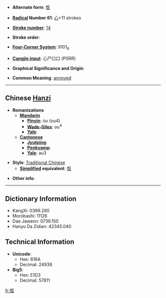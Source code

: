 * '''Alternate form''': [[怄]]

* '''[[Wiktionary:Chinese radical index| Radical]] Number 61''': [[Wiktionary:Chinese radical index 心|心]]+11 strokes

* '''[[Wiktionary:Chinese total strokes index|Stroke number]]''': [[Wiktionary:Chinese total strokes index 14|14]]

* '''Stroke order''': 

* '''[[Wiktionary:Chinese four corner index|Four-Corner System]]''': 9101<sub>6</sub>

* '''[[Wiktionary:Chinese Cangjie index|Cangjie input]]''': 心尸口口 (PSRR)

* '''Graphical Significance and Origin''': 

* '''Common Meaning''': [[annoyed]]

----

== Chinese [[Hanzi]] ==

* '''Romanizations'''
** '''[[Mandarin]]'''
*** '''[[Pinyin]]''': òu (ou4)
*** '''[[Wade-Giles]]''': ou<sup>4</sup>
*** '''[[Yale]]''': 
** '''[[Cantonese]]'''
*** '''[[Jyutping]]''':
*** '''[[Penkyamp]]''': 
*** '''[[Yale]]''': au3

* '''Style''': [[Traditional Chinese]] 
** '''[[Simplified Chinese|Simplified]] equivalent''': [[怄]]

* '''Other info''': 

----

== Dictionary Information ==

* KangXi: 0399.280
* Morobashi: 11126
* Dae Jaweon: 0739.150
* Hanyu Da Zidian: 42345.040

== Technical Information ==

* '''Unicode''':
** Hex: 616A
** Decimal: 24938
* '''Big5''':
** Hex: E1D3
** Decimal: 57811

[[fr:慪]]